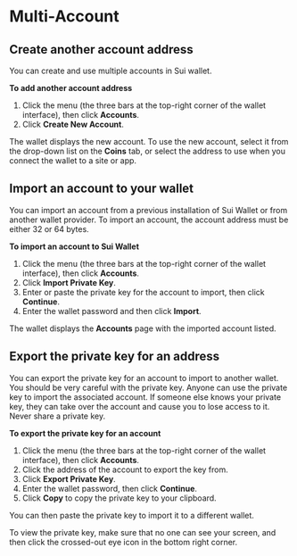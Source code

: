 # Multi-Account

## Create another account address

You can create and use multiple accounts in Sui wallet.

**To add another account address**
1.  Click the menu (the three bars at the top-right corner of the wallet interface), then click **Accounts**.
1.  Click **Create New Account**.

The wallet displays the new account. To use the new account, select it from the drop-down list on the **Coins** tab, or select the address to use when you connect the wallet to a site or app.

## Import an account to your wallet

You can import an account from a previous installation of Sui Wallet or from another wallet provider. To import an account, the account address must be either 32 or 64 bytes.

**To import an account to Sui Wallet**
1.  Click the menu (the three bars at the top-right corner of the wallet interface), then click **Accounts**.
1.  Click **Import Private Key**.
1.  Enter or paste the private key for the account to import, then click **Continue**.
1.  Enter the wallet password and then click **Import**.

The wallet displays the **Accounts** page with the imported account listed.

## Export the private key for an address

You can export the private key for an account to import to another wallet. You should be very careful with the private key. Anyone can use the private key to import the associated account. If someone else knows your private key, they can take over the account and cause you to lose access to it. Never share a private key.

**To export the private key for an account**
1.  Click the menu (the three bars at the top-right corner of the wallet interface), then click **Accounts**.
1.  Click the address of the account to export the key from.
1.  Click **Export Private Key**.
1.  Enter the wallet password, then click **Continue**.
1.  Click **Copy** to copy the private key to your clipboard.

You can then paste the private key to import it to a different wallet.

To view the private key, make sure that no one can see your screen, and then click the crossed-out eye icon in the bottom right corner.
